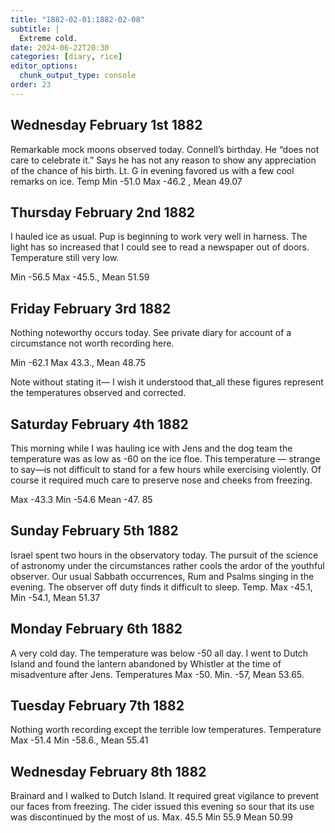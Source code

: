 ```yaml
---
title: "1882-02-01:1882-02-08"
subtitle: |
  Extreme cold.
date: 2024-06-22T20:30
categories: [diary, rice]
editor_options:
  chunk_output_type: console
order: 23
---
```


## Wednesday February 1st 1882

Remarkable mock moons observed today. Connell’s birthday. He “does not
care to celebrate it.” Says he has not any reason to show any appreciation of the
chance of his birth. Lt. G in evening favored us with a few cool remarks on ice.
Temp Min -51.0 Max -46.2 , Mean 49.07

## Thursday February 2nd 1882

I hauled ice as usual. Pup is beginning to work very well in harness. The light
has so increased that I could see to read a newspaper out of doors. Temperature still
very low.

Min -56.5 Max -45.5., Mean 51.59



## Friday February 3rd 1882

Nothing noteworthy occurs today. See private diary for account of a
circumstance not worth recording here.

Min -62.1 Max 43.3., Mean 48.75

Note without stating it— I wish it understood that_all these figures represent the
temperatures observed and corrected.


## Saturday February 4th 1882

This morning while I was hauling ice with Jens and the dog team the
temperature was as low as -60 on the ice floe. This temperature — strange to say—is
not difficult to stand for a few hours while exercising violently. Of course it required
much care to preserve nose and cheeks from freezing.

Max -43.3 Min -54.6 Mean -47. 85

## Sunday February 5th 1882

Israel spent two hours in the observatory today. The pursuit of the science of
astronomy under the circumstances rather cools the ardor of the youthful observer.
Our usual Sabbath occurrences, Rum and Psalms singing in the evening. The
observer off duty finds it difficult to sleep. Temp. Max -45.1, Min -54.1, Mean 51.37


## Monday February 6th 1882

A very cold day. The temperature was below -50 all day. I went to Dutch
Island and found the lantern abandoned by Whistler at the time of misadventure after
Jens. Temperatures Max -50. Min. -57, Mean 53.65.


## Tuesday February 7th 1882

Nothing worth recording except the terrible low temperatures. Temperature
Max -51.4 Min -58.6., Mean 55.41


## Wednesday February 8th 1882

Brainard and I walked to Dutch Island. It required great vigilance to prevent
our faces from freezing. The cider issued this evening so sour that its use was
discontinued by the most of us. Max. 45.5 Min 55.9 Mean 50.99

